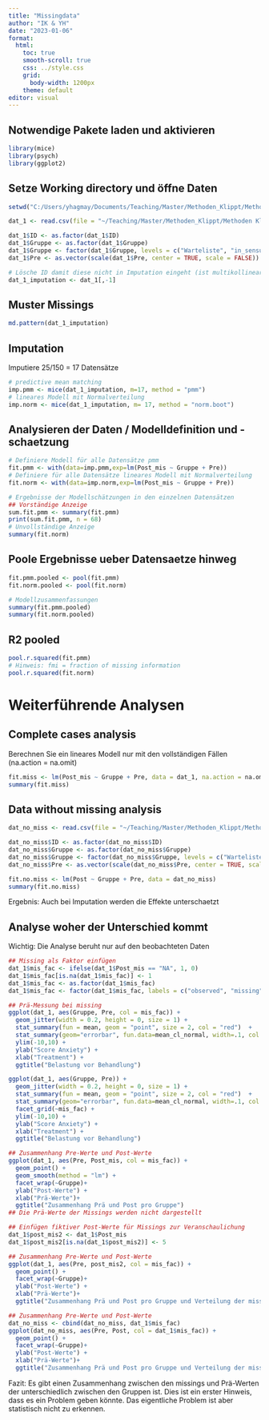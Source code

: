 ```yaml
---
title: "Missingdata"
author: "IK & YH"
date: "2023-01-06"
format:
  html:
    toc: true
    smooth-scroll: true
    css: ../style.css
    grid: 
      body-width: 1200px
    theme: default
editor: visual
---
```


## Notwendige Pakete laden und aktivieren

```r
library(mice)
library(psych)
library(ggplot2)
```

## Setze Working directory und öffne Daten

```r
setwd("C:/Users/yhagmay/Documents/Teaching/Master/Methoden_Klippt/Methoden Klippt 2022/Datenbeispiele/Woche10_missing_values")

dat_1 <- read.csv(file = "~/Teaching/Master/Methoden_Klippt/Methoden Klippt 2022/Datenbeispiele/Woche10_missing_values/Dat_VR_Anxiety_Uebung.csv", header = TRUE, sep = ",", dec = ".", na.strings = "NA")

dat_1$ID <- as.factor(dat_1$ID)
dat_1$Gruppe <- as.factor(dat_1$Gruppe)
dat_1$Gruppe <- factor(dat_1$Gruppe, levels = c("Warteliste", "in_sensu", "in_virtuo"))
dat_1$Pre <- as.vector(scale(dat_1$Pre, center = TRUE, scale = FALSE))

# Lösche ID damit diese nicht in Imputation eingeht (ist multikollinear mit Gruppe)
dat_1_imputation <- dat_1[,-1]
```

## Muster Missings

```r
md.pattern(dat_1_imputation)
```

## Imputation

Imputiere 25/150 = 17 Datensätze

```r
# predictive mean matching
imp.pmm <- mice(dat_1_imputation, m=17, method = "pmm")
# lineares Modell mit Normalverteilung
imp.norm <- mice(dat_1_imputation, m= 17, method = "norm.boot")
```

## Analysieren der Daten / Modelldefinition und -schaetzung

```r
# Definiere Modell für alle Datensätze pmm
fit.pmm <- with(data=imp.pmm,exp=lm(Post_mis ~ Gruppe + Pre))
# Definiere für alle Datensätze lineares Modell mit Normalverteilung
fit.norm <- with(data=imp.norm,exp=lm(Post_mis ~ Gruppe + Pre))

# Ergebnisse der Modellschätzungen in den einzelnen Datensätzen
## Vorständige Anzeige
sum.fit.pmm <- summary(fit.pmm)
print(sum.fit.pmm, n = 68)
# Unvollständige Anzeige
summary(fit.norm)
```

## Poole Ergebnisse ueber Datensaetze hinweg

```r
fit.pmm.pooled <- pool(fit.pmm)
fit.norm.pooled <- pool(fit.norm)

# Modellzusammenfassungen
summary(fit.pmm.pooled)
summary(fit.norm.pooled)
```

## R2 pooled

```r
pool.r.squared(fit.pmm)
# Hinweis: fmi = fraction of missing information
pool.r.squared(fit.norm)
```

# Weiterführende Analysen

## Complete cases analysis

Berechnen Sie ein lineares Modell nur mit den vollständigen Fällen (na.action = na.omit)

```r
fit.miss <- lm(Post_mis ~ Gruppe + Pre, data = dat_1, na.action = na.omit)
summary(fit.miss)
```

## Data without missing analysis

```r
dat_no_miss <- read.csv(file = "~/Teaching/Master/Methoden_Klippt/Methoden Klippt 2022/Datenbeispiele/Woche10_missing_values/Dat_VR_Anxiety_complete.csv", header = TRUE, sep = ",", dec = ".", na.strings = "NA")

dat_no_miss$ID <- as.factor(dat_no_miss$ID)
dat_no_miss$Gruppe <- as.factor(dat_no_miss$Gruppe)
dat_no_miss$Gruppe <- factor(dat_no_miss$Gruppe, levels = c("Warteliste", "in_sensu", "in_virtuo"))
dat_no_miss$Pre <- as.vector(scale(dat_no_miss$Pre, center = TRUE, scale = FALSE))

fit.no.miss <- lm(Post ~ Gruppe + Pre, data = dat_no_miss)
summary(fit.no.miss)
```

Ergebnis: Auch bei Imputation werden die Effekte unterschaetzt

## Analyse woher der Unterschied kommt

Wichtig: Die Analyse beruht nur auf den beobachteten Daten

```r
## Missing als Faktor einfügen
dat_1$mis_fac <- ifelse(dat_1$Post_mis == "NA", 1, 0)
dat_1$mis_fac[is.na(dat_1$mis_fac)] <- 1
dat_1$mis_fac <- as.factor(dat_1$mis_fac)
dat_1$mis_fac <- factor(dat_1$mis_fac, labels = c("observed", "missing"))

## Prä-Messung bei missing
ggplot(dat_1, aes(Gruppe, Pre, col = mis_fac)) + 
  geom_jitter(width = 0.2, height = 0, size = 1) +
  stat_summary(fun = mean, geom = "point", size = 2, col = "red")  +
  stat_summary(geom="errorbar", fun.data=mean_cl_normal, width=.1, col ="red")+
  ylim(-10,10) +
  ylab("Score Anxiety") + 
  xlab("Treatment") +
  ggtitle("Belastung vor Behandlung")

ggplot(dat_1, aes(Gruppe, Pre)) + 
  geom_jitter(width = 0.2, height = 0, size = 1) +
  stat_summary(fun = mean, geom = "point", size = 2, col = "red")  +
  stat_summary(geom="errorbar", fun.data=mean_cl_normal, width=.1, col ="red")+
  facet_grid(~mis_fac) + 
  ylim(-10,10) +
  ylab("Score Anxiety") + 
  xlab("Treatment") +
  ggtitle("Belastung vor Behandlung")

## Zusammenhang Pre-Werte und Post-Werte
ggplot(dat_1, aes(Pre, Post_mis, col = mis_fac)) + 
  geom_point() + 
  geom_smooth(method = "lm") +
  facet_wrap(~Gruppe)+
  ylab("Post-Werte") + 
  xlab("Prä-Werte")+
  ggtitle("Zusammenhang Prä und Post pro Gruppe")
## Die Prä-Werte der Missings werden nicht dargestellt

## Einfügen fiktiver Post-Werte für Missings zur Veranschaulichung
dat_1$post_mis2 <- dat_1$Post_mis
dat_1$post_mis2[is.na(dat_1$post_mis2)] <- 5

## Zusammenhang Pre-Werte und Post-Werte
ggplot(dat_1, aes(Pre, post_mis2, col = mis_fac)) + 
  geom_point() + 
  facet_wrap(~Gruppe)+
  ylab("Post-Werte") + 
  xlab("Prä-Werte")+
  ggtitle("Zusammenhang Prä und Post pro Gruppe und Verteilung der missings")

## Zusammenhang Pre-Werte und Post-Werte
dat_no_miss <- cbind(dat_no_miss, dat_1$mis_fac)
ggplot(dat_no_miss, aes(Pre, Post, col = dat_1$mis_fac)) + 
  geom_point() + 
  facet_wrap(~Gruppe)+
  ylab("Post-Werte") + 
  xlab("Prä-Werte")+
  ggtitle("Zusammenhang Prä und Post pro Gruppe und Verteilung der missings")

```

Fazit: Es gibt einen Zusammenhang zwischen den missings und Prä-Werten der unterschiedlich zwischen den Gruppen ist. Dies ist ein erster Hinweis, dass es ein Problem geben könnte. Das eigentliche Problem ist aber statistisch nicht zu erkennen.
